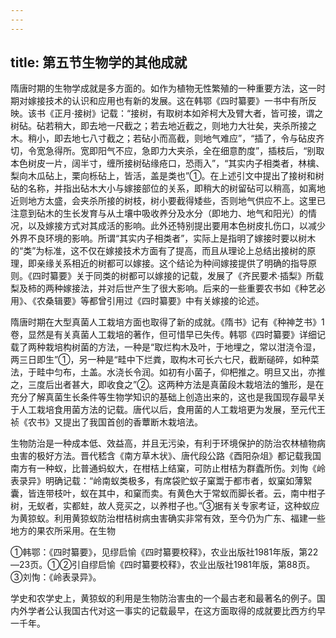 ```yaml
---
---
---
```

title: 第五节生物学的其他成就
---



隋唐时期的生物学成就是多方面的。如作为植物无性繁殖的一种重要方法，这一时期对嫁接技术的认识和应用也有新的发展。这在韩鄂《四时纂要》一书中有所反映。该书《正月·接树》记载：“接树，有取树本如斧柯大及臂大者，皆可接，谓之树砧。砧若稍大，即去地一尺截之；若去地近截之，则地力大壮矣，夹杀所接之木。稍小，即去地七八寸截之；若砧小而高截，则地气难应”，“插了，令与砧皮齐切，令宽急得所。宽即阳气不应，急即力大夹杀，全在细意酌度”，插枝后，“别取本色树皮一片，阔半寸，缠所接树砧缘疮口，恐雨入”，“其实内子相类者，林檎、梨向木瓜砧上，栗向栎砧上，皆活，盖是类也”①。在上述引文中提出了接树和树砧的名称，并指出砧木大小与嫁接部位的关系，即稍大的树留砧可以稍高，如离地近则地方太盛，会夹杀所接的树枝，树小要截得矮些，否则地气供应不上。这里已注意到砧木的生长发育与从土壤中吸收养分及水分（即地力、地气和阳光）的情况，以及嫁接方式对其成活的影响。此外还特别提出要用本色树皮扎伤口，以减少外界不良环境的影响。所谓“其实内子相类者”，实际上是指明了嫁接时要以树木的“类”为标准，这不仅在嫁接技术方面有了提高，而且从理论上总结出接树的原理，即亲缘关系相近的树都可以嫁接。这个结论为种间嫁接提供了明确的指导原则。《四时纂要》关于同类的树都可以嫁接的记载，发展了《齐民要术·插梨》所载梨及柿的两种嫁接法，并对后世产生了很大影响。后来的一些重要农书如《种艺必用》、《农桑辑要》等都曾引用过《四时纂要》中有关嫁接的论述。

隋唐时期在大型真菌人工栽培方面也取得了新的成就。《隋书》记有《种神芝书》1卷，显然是有关真菌人工栽培的著作，但可惜早已失传。韩鄂《四时纂要》详细记载了两种栽培构树菌的方法，一种是“取烂构木及叶，于地埋之，常以泔浇令湿，两三日即生”①，另一种是“畦中下烂粪，取构木可长六七尺，截断磓碎，如种菜法，于畦中匀布，土盖。水浇长令润。如初有小菌子，仰杷推之。明旦又出，亦推之，三度后出者甚大，即收食之”②。这两种方法是真菌段木栽培法的雏形，是在充分了解真菌生长条件等生物学知识的基础上创造出来的，这也是我国现存最早关于人工栽培食用菌方法的记载。唐代以后，食用菌的人工栽培更为发展，至元代王祯《农书》又提出了我国首创的香蕈断木栽培法。

生物防治是一种成本低、效益高，并且无污染，有利于环境保护的防治农林植物病虫害的极好方法。晋代嵇含《南方草木状》、唐代段公路《酉阳杂俎》都记载我国南方有一种蚁，比普通蚂蚁大，在柑桔上结窠，可防止柑桔为群蠹所伤。刘恂《岭表录异》明确记载：“岭南蚁类极多，有席袋贮蚁子窠鬻于都市者，蚁窠如薄絮囊，皆连带枝叶，蚁在其中，和窠而卖。有黄色大于常蚁而脚长者。云，南中柑子树，无蚁者，实都蛀，故人竞买之，以养柑子也。”③据有关专家考证，这种蚁应为黄猄蚁。利用黄猄蚁防治柑桔树病虫害确实非常有效，至今仍为广东、福建一些地方的果农所采用。在生物

①韩鄂：《四时纂要》，见缪启愉《四时纂要校释》，农业出版社1981年版，第22—23页。①②引自缪启愉《四时纂要校释》，农业出版社1981年版，第88页。③刘恂：《岭表录异》。

学史和农学史上，黄猄蚁的利用是生物防治害虫的一个最古老和最著名的例子。国内外学者公认我国古代对这一事实的记载最早，在这方面取得的成就要比西方约早一千年。